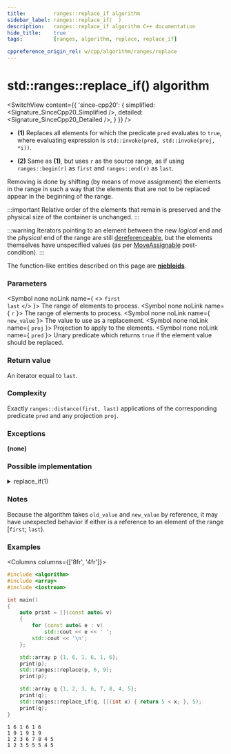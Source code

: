 ```yaml
---
title:         ranges::replace_if algorithm
sidebar_label: ranges::replace_if(  )
description:   ranges::replace_if algorithm C++ documentation
hide_title:    true
tags:          [ranges, algorithm, replace, replace_if]

cppreference_origin_rel: w/cpp/algorithm/ranges/replace
---
```



<!----------------- Codes ---------------------->


# std::ranges::replace_if() algorithm

<SwitchView content={{
	'since-cpp20': {
		simplified:	<Signature_SinceCpp20_Simplified />,
		detailed:	<Signature_SinceCpp20_Detailed />,
	}
}} />

- **(1)** Replaces all elements for which the predicate `pred` evaluates to `true`, where evaluating expression is `std::invoke(pred, std::invoke(proj, *i))`.

- **(2)** Same as **(1)**, but uses `r` as the source range, as if using `ranges::begin(r)` as `first` and `ranges::end(r)` as `last`.

Removing is done by shifting (by means of move assignment) the elements in the range in such a way that the elements that are not to be replaced appear in the beginning of the range.

:::important
Relative order of the elements that remain is preserved and the physical size of the container is unchanged.
:::

:::warning
Iterators pointing to an element between the new *logical* end and the *physical* end of the range are still <a href="#">dereferenceable</a>, <Since v='cpp11'>but the elements themselves have unspecified values (as per <a href="/docs/named_req/MoveAssignable">MoveAssignable</a> post-condition).</Since>
:::

The function-like entities described on this page are [**niebloids**](/docs/std/algo/niebloids).

### Parameters

<SymbolTable>

  <Symbol none noLink name={ <> <code>first</code> <br/> <code>last</code> </> }>
    The range of elements to process.
  </Symbol>
  <Symbol none noLink name={ <code>r</code> }>
    The range of elements to process.
  </Symbol>
  <Symbol none noLink name={ <code>new_value</code> }>
    The value to use as a replacement.
  </Symbol>
  <Symbol none noLink name={ <code>proj</code> }>
    Projection to apply to the elements.
  </Symbol>
  <Symbol none noLink name={ <code>pred</code> }>
    Unary predicate which returns <code>true</code> if the element value should be replaced.
  </Symbol>

</SymbolTable>

### Return value

An iterator equal to `last`.

### Complexity

Exactly `ranges::distance(first, last)` applications of the corresponding predicate `pred` and any projection `proj`.

### Exceptions

**(none)**

### Possible implementation

<details>
<summary>replace_if(1)</summary>

```cpp
struct replace_if_fn
{
    template<std::input_iterator I, std::sentinel_for<I> S, class T,
             class Proj = std::identity, std::indirect_unary_predicate<
                 std::projected<I, Proj>> Pred>
    requires std::indirectly_writable<I, const T&>
    constexpr I
        operator()(I first, S last, Pred pred, const T& new_value, Proj proj = {}) const
    {
        for (; first != last; ++first)
            if (!!std::invoke(pred, std::invoke(proj, *first)))
                *first = new_value;
        return std::move(first);
    }

    template<ranges::input_range R, class T, class Proj = std::identity,
             std::indirect_unary_predicate<std::projected<ranges::iterator_t<R>, Proj>> Pred>
    requires std::indirectly_writable<ranges::iterator_t<R>, const T&>
    constexpr ranges::borrowed_iterator_t<R>
        operator()(R&& r, Pred pred, const T& new_value, Proj proj = {}) const
    {
        return (*this)(ranges::begin(r), ranges::end(r), std::move(pred),
                       new_value, std::move(proj));
    }
};

inline constexpr replace_if_fn replace_if {};
```

</details>


### Notes

Because the algorithm takes `old_value` and `new_value` by reference, it may have unexpected behavior if either is a reference to an element of the range [`first`; `last`).

### Examples

<Columns columns={['8fr', '4fr']}>
<div>

```cpp title='Main.cpp' showLineNumbers
#include <algorithm>
#include <array>
#include <iostream>

int main()
{
    auto print = [](const auto& v)
    {
        for (const auto& e : v)
            std::cout << e << ' ';
        std::cout << '\n';
    };

    std::array p {1, 6, 1, 6, 1, 6};
    print(p);
    std::ranges::replace(p, 6, 9);
    print(p);

    std::array q {1, 2, 3, 6, 7, 8, 4, 5};
    print(q);
    std::ranges::replace_if(q, [](int x) { return 5 < x; }, 5);
    print(q);
}
```

</div>
<div>

```plaintext title="Output"
1 6 1 6 1 6
1 9 1 9 1 9
1 2 3 6 7 8 4 5
1 2 3 5 5 5 4 5
```

</div>
</Columns>
